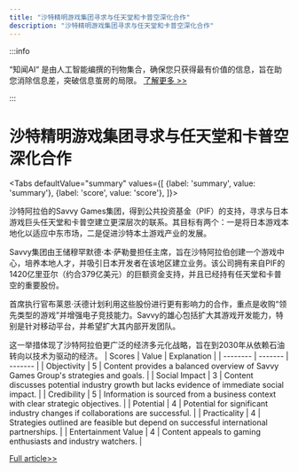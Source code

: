 ```yaml
---
title: "沙特精明游戏集团寻求与任天堂和卡普空深化合作"
description: "沙特精明游戏集团寻求与任天堂和卡普空深化合作"
---
```



:::info

“知闻AI“ 是由人工智能编撰的刊物集合，确保您只获得最有价值的信息，旨在助您消除信息差，突破信息茧房的局限。  [了解更多 >>](/)

:::

# 沙特精明游戏集团寻求与任天堂和卡普空深化合作


<Tabs
	defaultValue="summary"
	values={[
	{label: 'summary', value: 'summary'},
	{label: 'score', value: 'score'},
]}>
<TabItem value="summary">


沙特阿拉伯的Savvy Games集团，得到公共投资基金（PIF）的支持，寻求与日本游戏巨头任天堂和卡普空建立更深层次的联系。其目标有两个：一是将日本游戏本地化以适应中东市场，二是促进沙特本土游戏产业的发展。

Savvy集团由王储穆罕默德·本·萨勒曼担任主席，旨在沙特阿拉伯创建一个游戏中心，培养本地人才，并吸引日本开发者在该地区建立业务。该公司拥有来自PIF的1420亿里亚尔（约合379亿美元）的巨额资金支持，并且已经持有任天堂和卡普空的重要股份。

首席执行官布莱恩·沃德计划利用这些股份进行更有影响力的合作，重点是收购“领先类型的游戏”并增强电子竞技能力。Savvy的雄心包括扩大其游戏开发能力，特别是针对移动平台，并希望扩大其内部开发团队。

这一举措体现了沙特阿拉伯更广泛的经济多元化战略，旨在到2030年从依赖石油转向以技术为驱动的经济。
</TabItem>
<TabItem value="score">
	| Scores     | Value   | Explanation |
	| -------- | ------- | ------- |
	| Objectivity  | 5    | Content provides a balanced overview of Savvy Games Group's strategies and goals.    |
	| Social Impact | 3     | Content discusses potential industry growth but lacks evidence of immediate social impact.    |
	| Credibility    | 5    | Information is sourced from a business context with clear strategic objectives.    |
	| Potential    | 4    | Potential for significant industry changes if collaborations are successful.    |
	| Practicality    | 4    | Strategies outlined are feasible but depend on successful international partnerships.    |
	| Entertainment Value    | 4    | Content appeals to gaming enthusiasts and industry watchers.    |
</TabItem>
</Tabs>

[Full article>>](https://asia.nikkei.com/Business/Media-Entertainment/Saudi-games-company-wants-to-deepen-Nintendo-Capcom-ties)
